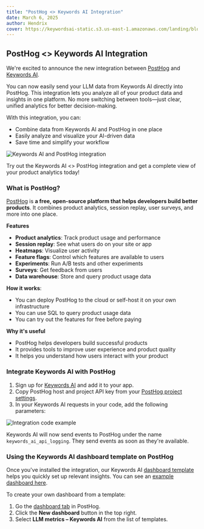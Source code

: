 ```yaml
---
title: "PostHog <> Keywords AI Integration"
date: March 6, 2025
author: Hendrix
cover: https://keywordsai-static.s3.us-east-1.amazonaws.com/landing/blog/posthog/cover.jpg
---
```


## PostHog <> Keywords AI Integration

We're excited to announce the new integration between [PostHog](https://posthog.com/) and [Keywords AI](https://www.keywordsai.co).

You can now easily send your LLM data from Keywords AI directly into PostHog. This integration lets you analyze all of your product data and insights in one platform. No more switching between tools—just clear, unified analytics for better decision-making.

With this integration, you can:
- Combine data from Keywords AI and PostHog in one place  
- Easily analyze and visualize your AI-driven data  
- Save time and simplify your workflow

![Keywords AI and PostHog integration](https://keywordsai-static.s3.us-east-1.amazonaws.com/landing/blog/posthog/posthog.gif)

Try out the Keywords AI <> PostHog integration and get a complete view of your product analytics today!

### What is PostHog?

[PostHog](https://posthog.com/) is **a free, open-source platform that helps developers build better products**. It combines product analytics, session replay, user surveys, and more into one place.

**Features**
- **Product analytics**: Track product usage and performance  
- **Session replay**: See what users do on your site or app  
- **Heatmaps**: Visualize user activity  
- **Feature flags**: Control which features are available to users  
- **Experiments**: Run A/B tests and other experiments  
- **Surveys**: Get feedback from users  
- **Data warehouse**: Store and query product usage data

**How it works**:
- You can deploy PostHog to the cloud or self-host it on your own infrastructure  
- You can use SQL to query product usage data  
- You can try out the features for free before paying

**Why it's useful**
- PostHog helps developers build successful products  
- It provides tools to improve user experience and product quality  
- It helps you understand how users interact with your product

### Integrate Keywords AI with PostHog

1. Sign up for [Keywords AI](https://www.keywordsai.co/) and add it to your app.  
2. Copy PostHog host and project API key from your [PostHog project settings](https://us.posthog.com/settings/project).  
3. In your Keywords AI requests in your code, add the following parameters:

![Integration code example](https://keywordsai-static.s3.us-east-1.amazonaws.com/landing/blog/posthog/integration-code.png)

Keywords AI will now send events to PostHog under the name `keywords_ai_api_logging`. They send events as soon as they're available.

### Using the Keywords AI dashboard template on PostHog

Once you've installed the integration, our Keywords AI [dashboard template](https://posthog.com/docs/product-analytics/dashboards) helps you quickly set up relevant insights. You can see an [example dashboard here](https://us.posthog.com/shared/p1AymhS7EEm97nZOGA8nWmsdshhzYA).

To create your own dashboard from a template:
1. Go the [dashboard tab](https://us.posthog.com/dashboard) in PostHog.  
2. Click the **New dashboard** button in the top right.  
3. Select **LLM metrics – Keywords AI** from the list of templates.
